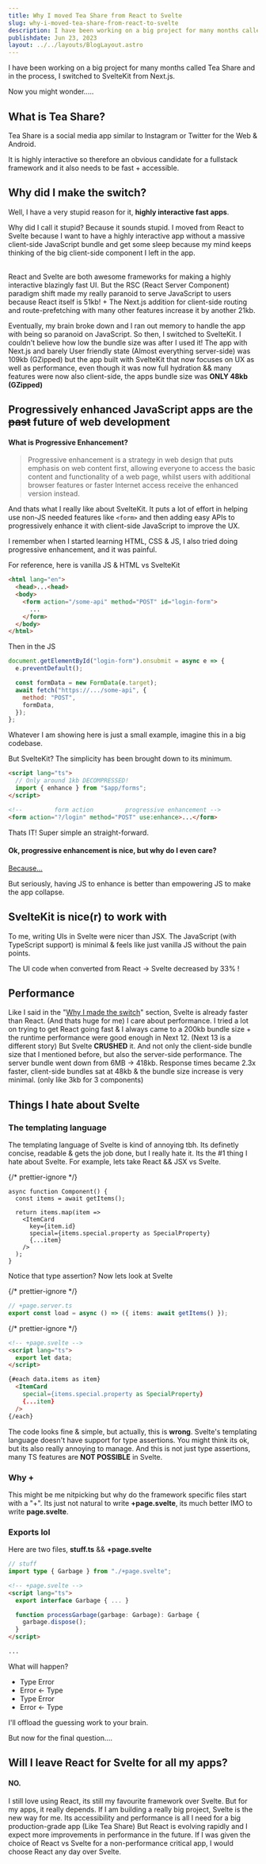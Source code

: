 ```yaml
---
title: Why I moved Tea Share from React to Svelte
slug: why-i-moved-tea-share-from-react-to-svelte
description: I have been working on a big project for many months called Tea Share and in the process, I switched to SvelteKit from Next.js. Find out why.
publishdate: Jun 23, 2023
layout: ../../layouts/BlogLayout.astro
---
```



I have been working on a big project for many months called Tea Share and in the process, I switched to SvelteKit from Next.js.

Now you might wonder.....

## What is Tea Share?

Tea Share is a social media app similar to Instagram or Twitter for the Web & Android.

It is highly interactive so therefore an obvious candidate for a fullstack framework and it also needs to be fast + accessible.

## Why did I make the switch?

Well, I have a very stupid reason for it, **highly interactive fast apps**.

Why did I call it stupid? Because it sounds stupid. I moved from React to Svelte because I want to have a highly interactive
app without a massive client-side JavaScript bundle and get some sleep because my mind keeps thinking of the big client-side component I left in the app.

<br />
React and Svelte are both awesome frameworks for making a highly interactive blazingly fast UI. But the RSC (React Server Component) paradigm shift made
my really paranoid to serve JavaScript to users because React itself is 51kb! + The Next.js addition for client-side routing and route-prefetching with
many other features increase it by another 21kb.

Eventually, my brain broke down and I ran out memory to handle the app with being so paranoid on JavaScript. So then, I switched to SvelteKit.
I couldn't believe how low the bundle size was after I used it! The app with Next.js and barely User friendly state (Almost everything server-side) was 109kb (GZipped)
but the app built with SvelteKit that now focuses on UX as well as performance, even though it was now full hydration && many features were now also client-side, the apps bundle size was **ONLY 48kb (GZipped)**

## Progressively enhanced JavaScript apps are the ~~past~~ future of web development

#### What is Progressive Enhancement?

> Progressive enhancement is a strategy in web design that puts emphasis on web content first,
> allowing everyone to access the basic content and functionality of a web page, whilst users
> with additional browser features or faster Internet access receive the enhanced version instead.

And thats what I really like about SvelteKit. It puts a lot of effort in helping use non-JS needed features like
`<form>` and then adding easy APIs to progressively enhance it with client-side JavaScript to improve the UX.

I remember when I started learning HTML, CSS & JS, I also tried doing progressive enhancement, and it was painful.

For reference, here is vanilla JS & HTML vs SvelteKit

```html
<html lang="en">
  <head>...<head>
  <body>
    <form action="/some-api" method="POST" id="login-form">
      ...
    </form>
  </body>
</html>
```

Then in the JS

```js
document.getElementById("login-form").onsubmit = async e => {
  e.preventDefault();

  const formData = new FormData(e.target);
  await fetch("https://.../some-api", {
    method: "POST",
    formData,
  });
};
```

Whatever I am showing here is just a small example, imagine this in a big codebase.

But SvelteKit? The simplicity has been brought down to its minimum.

```html
<script lang="ts">
  // Only around 1kb DECOMPRESSED!
  import { enhance } from "$app/forms";
</script>

<!--         form action         progressive enhancement -->
<form action="?/login" method="POST" use:enhance>...</form>
```

Thats IT! Super simple an straight-forward.

#### Ok, progressive enhancement is nice, but why do I even care?

[Because...](https://www.kryogenix.org/code/browser/everyonehasjs.html)

But seriously, having JS to enhance is better than empowering JS to make the app collapse.

## SvelteKit is nice(r) to work with

To me, writing UIs in Svelte were nicer than JSX. The JavaScript (with TypeScript support) is minimal & feels like just
vanilla JS without the pain points.

The UI code when converted from React -> Svelte decreased by 33% !

## Performance

Like I said in the "[Why I made the switch](#why-i-made-the-switch)" section, Svelte is already faster than React. (And thats huge for me)
I care about performance. I tried a lot on trying to get React going fast & I always came to a 200kb bundle size + the runtime performance were good enough in Next 12. (Next 13 is a different story) But Svelte **CRUSHED** it. And not only the client-side bundle size that I mentioned before, but also the server-side performance. The server bundle went down from 6MB -> 418kb. Response times became 2.3x faster, client-side bundles sat at 48kb & the bundle size increase is very minimal. (only like 3kb for 3 components)

## Things I hate about Svelte

### The templating language

The templating language of Svelte is kind of annoying tbh. Its definetly concise, readable & gets the job done, but I really hate it. Its the #1 thing I hate about Svelte. For example, lets take React && JSX vs Svelte.

{/* prettier-ignore */}
```tsx
async function Component() {
  const items = await getItems();

  return items.map(item =>
    <ItemCard
      key={item.id}
      special={items.special.property as SpecialProperty}
      {...item}
    />
  );
}
```

Notice that type assertion? Now lets look at Svelte

{/* prettier-ignore */}
```ts
// +page.server.ts
export const load = async () => ({ items: await getItems() });
```

{/* prettier-ignore */}
```html
<!-- +page.svelte -->
<script lang="ts">
  export let data;
</script>

{#each data.items as item}
  <ItemCard
    special={items.special.property as SpecialProperty}
    {...item}
  />
{/each}
```

The code looks fine & simple, but actually, this is **wrong**.
Svelte's templating language doesn't have support for type assertions. You might think its ok, but its also really annoying to manage. And this is not just type assertions, many TS features are **NOT POSSIBLE** in Svelte.

### Why +

This might be me nitpicking but why do the framework specific files start with a "+".
Its just not natural to write **+page.svelte**, its much better IMO to write **page.svelte**.

### Exports lol

Here are two files, **stuff.ts** && **+page.svelte**

```ts
// stuff
import type { Garbage } from "./+page.svelte";
```

```html
<!-- +page.svelte -->
<script lang="ts">
  export interface Garbage { ... }

  function processGarbage(garbage: Garbage): Garbage {
    garbage.dispose();
  }
</script>

...
```

What will happen?

- Type Error
- Error \<- Type
- Type Error
- Error \<- Type

I'll offload the guessing work to your brain.

But now for the final question....

## Will I leave React for Svelte for all my apps?

#### NO.

I still love using React, its still my favourite framework over Svelte. But for my apps, it really depends. If I am building a really big project, Svelte is the new way for me. Its accessibility and performance
is all I need for a big production-grade app (Like Tea Share)
But React is evolving rapidly and I expect more improvements in performance in the future.
If I was given the choice of React vs Svelte for a non-performance critical app, I would choose React any day over Svelte.
